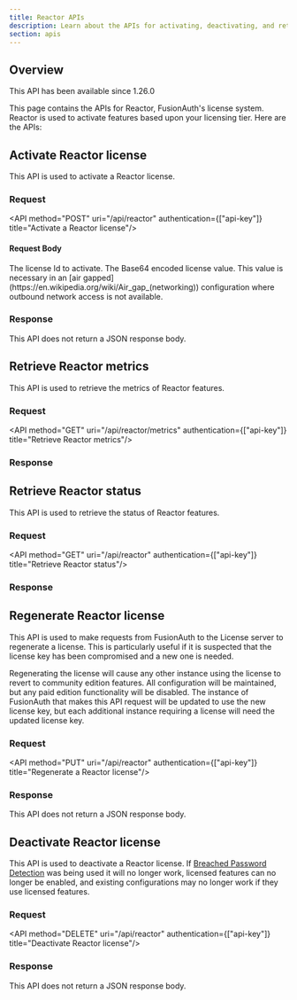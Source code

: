 ```yaml
---
title: Reactor APIs
description: Learn about the APIs for activating, deactivating, and retrieving the status of a FusionAuth Reactor license.
section: apis
---
```


## Overview

<Aside type="version">
This API has been available since 1.26.0
</Aside>

This page contains the APIs for Reactor, FusionAuth's license system. Reactor is used to activate features based upon your licensing tier. Here are the APIs:


## Activate Reactor license

This API is used to activate a Reactor license.

### Request

<API method="POST" uri="/api/reactor" authentication={["api-key"]} title="Activate a Reactor license"/>

#### Request Body

<APIBlock>
  <APIField name="licenseId" type="String" required>
    The license Id to activate.
  </APIField>
  <APIField name="license" type="String" optional>
    The Base64 encoded license value. This value is necessary in an [air gapped](https://en.wikipedia.org/wiki/Air_gap_(networking)) configuration where outbound network access is not available.
  </APIField>
</APIBlock>

### Response

This API does not return a JSON response body.

<StandardPostResponseCodes never_search_error success_code="200" success_message="The request was successful. The response will be empty." />

## Retrieve Reactor metrics

This API is used to retrieve the metrics of Reactor features.

### Request

<API method="GET" uri="/api/reactor/metrics" authentication={["api-key"]} title="Retrieve Reactor metrics"/>

### Response

<StandardGetResponseCodes no_errors never_missing never_search_error />

<ReactorMetricsResponseBody />

## Retrieve Reactor status

This API is used to retrieve the status of Reactor features.

### Request

<API method="GET" uri="/api/reactor" authentication={["api-key"]} title="Retrieve Reactor status"/>

### Response

<StandardGetResponseCodes no_errors never_missing never_search_error />

<ReactorStatusResponseBody />

## Regenerate Reactor license

This API is used to make requests from FusionAuth to the License server to regenerate a license. This is particularly useful if it is suspected that the license key has been compromised and a new one is needed.

Regenerating the license will cause any other instance using the license to revert to community edition features. All configuration will be maintained, but any paid edition functionality will be disabled. The instance of FusionAuth that makes this API request will be updated to use the new license key, but each additional instance requiring a license will need the updated license key.

### Request

<API method="PUT" uri="/api/reactor" authentication={["api-key"]} title="Regenerate a Reactor license"/>

### Response

This API does not return a JSON response body.

<StandardPutResponseCodes never_search_error success_code="200" success_message="The request was successful. The response will be empty." />


## Deactivate Reactor license

This API is used to deactivate a Reactor license.
If [Breached Password Detection](/docs/operate/secure-and-monitor/breached-password-detection/) was being used it will no longer work, licensed features can no longer be enabled, and existing configurations may no longer work if they use licensed features.

### Request

<API method="DELETE" uri="/api/reactor" authentication={["api-key"]} title="Deactivate Reactor license"/>

### Response

This API does not return a JSON response body.

<StandardDeleteResponseCodes never_search_error success_code="200" success_message="The request was successful. The response will be empty." />

